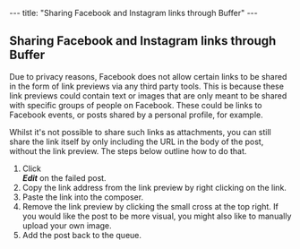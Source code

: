 --- title: "Sharing Facebook and Instagram links through Buffer" --- <article id="fullArticle"> <h1 class="title">Sharing Facebook and Instagram links through Buffer</h1> <a href="javascript:window.print()" class="printArticle" title="Print this article" aria-label="Print this Article"><i class="icon-print"></i></a> <p>Due to privacy reasons, Facebook does not allow certain links to be shared in the form of link previews via any third party tools. This is because these link previews could contain text or images that are only meant to be shared with specific groups of people on Facebook. These could be links to Facebook events, or posts shared by a personal profile, for example.</p> <p>Whilst it's not possible to share such links as attachments, you can still share the link itself by only including the URL in the body of the post, without the link preview. The steps below outline how to do that.</p> <ol> <li>Click </li><em><strong>Edit</strong></em> on the failed post.</li> <li>Copy the link address from the link preview by right clicking on the link.</li> <li>Paste the link into the composer.</li> <li>Remove the link preview by clicking the small cross at the top right. If you would like the post to be more visual, you might also like to manually upload your own image.</li> <li>Add the post back to the queue.</li> </ol> </article> 